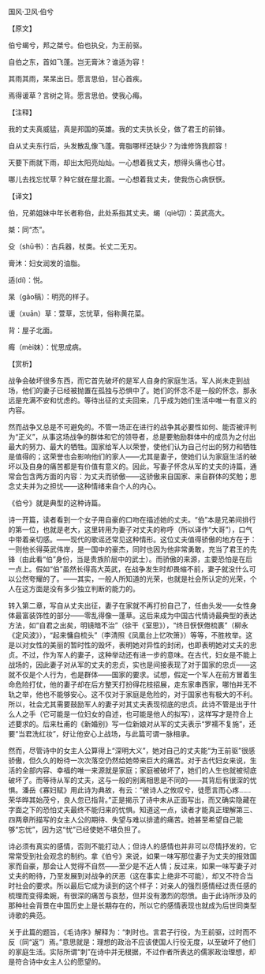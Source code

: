 

国风·卫风·伯兮

【原文】

伯兮朅兮，邦之桀兮。伯也执殳，为王前驱。

自伯之东，首如飞蓬。岂无膏沐？谁适为容！

其雨其雨，杲杲出日。愿言思伯，甘心首疾。

焉得谖草？言树之背。愿言思伯。使我心痗。

【注释】

我的丈夫真威猛，真是邦国的英雄。我的丈夫执长殳，做了君王的前锋。

自从丈夫东行后，头发散乱像飞蓬。膏脂哪样还缺少？为谁修饰我颜容！

天要下雨就下雨，却出太阳亮灿灿。一心想着我丈夫，想得头痛也心甘。

哪儿去找忘忧草？种它就在屋北面。一心想着我丈夫，使我伤心病恹恹。

【译文】

伯，兄弟姐妹中年长者称伯，此处系指其丈夫。朅（qiè切）：英武高大。

桀：同“杰”。

殳（shū书）：古兵器，杖类。长丈二无刃。

膏沐：妇女润发的油脂。

适(dí)：悦。

杲（gǎo稿）：明亮的样子。

谖（xuān）草：萱草，忘忧草，俗称黄花菜。

背：屋子北面。

痗（mèi妹）：忧思成病。

【赏析】

战争会破坏很多东西，而它首先破坏的是军人自身的家庭生活。军人尚未走到战场，他们的妻子已经被抛置在孤独与恐惧中了。她们的怀念不是一般的怀念，那永远是充满不安和忧虑的。等待出征的丈夫回来，几乎成为她们生活中唯一有意义的内容。

然而战争又总是不可避免的。不管一场正在进行的战争其必要性如何、能否被评判为“正义”，从事这场战争的群体和它的领导者，总是要勉励群体中的成员为之付出最大的努力、最大的牺牲。国家给军人以荣誉，使他们认为自己付出的努力和牺牲是值得的；这荣誉也会影响他们的家人——尤其是妻子，使她们认为家庭生活的破坏以及自身的痛苦都是有价值有意义的。因此，写妻子怀念从军的丈夫的诗篇，通常会包含两方面的内容：为丈夫而骄傲——这骄傲来自国家、来自群体的奖勉；思念丈夫并为之担忧——这种情绪来自个人的内心。

《伯兮》就是典型的这种诗篇。

诗一开篇，读者看到一个女子用自豪的口吻在描述她的丈夫。“伯”本是兄弟间排行的第一位，也就是老大，这里转用为妻子对丈夫的称呼（所以译作“大哥”），口气中带着亲切感。——现代的歌谣还常见这种情形。这位丈夫值得骄傲的地方在于：一则他长得英武伟岸，是一国中的豪杰，同时也因为他非常勇敢，充当了君王的先锋（由此看“伯”身份，当是贵族阶层中的武士）。而骄傲的来源，主要恐怕是在后一点上。假如“伯”虽然长得高大英武，在战争发生时却畏缩不前，妻子就没什么可以公然夸耀的了。——其实，一般人所知道的光荣，也就是社会所认定的光荣，个人在这方面是没有多少独立判断的能力的。

转入第二章，写自从丈夫出征，妻子在家就不再打扮自己了，任由头发——女性身体最富装饰性的部分——零乱得像一蓬草。这后来成为中国古代情诗最典型的表达方法，如“自君之出矣，明镜暗不治”（徐干《室思》），“终日恹恹倦梳裹”（柳永《定风波》），“起来慵自梳头”（李清照《凤凰台上忆吹箫》）等等，不胜枚举。这是以对女性的美丽的暂时性的毁坏，表明她对异性的封闭，也即表明她对丈夫的忠贞。不过，作为军人的妻子，这种举动还有进一步的意味。在古代，妇女是不能上战场的，因此妻子对从军的丈夫的忠贞，实也是间接表现了对于国家的忠贞——这就不仅是个人行为，也是群体——国家的要求。试想，假定一个军人在前方冒着生命危险打仗，他的妻子却在后方整天打扮得花枝招展，走东家串西家，哪怕并无不轨之举，他也不能够安心。这不仅对于家庭是危险的，对于国家也有极大的不利。所以，社会尤其需要鼓励军人的妻子对其丈夫表现彻底的忠贞。此诗不管是出于什么人之手（它可能是一位妇女的自述，也可能是他人的拟写），这样写才是符合上述要求的。后来杜甫的《新婚别》写一位新娘对从军的丈夫表示“罗襦不复施”，还要“当君洗红妆”，好让他安心上战场，与此篇可谓一脉相承。

然而，尽管诗中的女主人公算得上“深明大义”，她对自己的丈夫能“为王前驱”很感骄傲，但久久的盼待一次次落空仍然给她带来巨大的痛苦。对于古代妇女来说，生活的全部内容、幸福的唯一来源就是家庭；家庭被破坏了，她们的人生也就被彻底破坏了。而等待从军的丈夫，这与一般的别离相思是不同的——其背后有很深的忧惧。潘岳《寡妇赋》用此诗为典故，有云：“彼诗人之攸叹兮，徒愿言而心疼……荣华晔其始茂兮，良人忽已指背。”正是揭示了诗中未从正面写出，而又确实隐藏在字面之下的恐怕丈夫最终不能归来的忧惧。知道这一点，读者才能真正理解第三、四两章所描写的女主人公的期待、失望与难以排遣的痛苦。她甚至希望自己能够“忘忧”，因为这“忧”已经使她不堪负担了。

诗必须有真实的感情，否则不能打动人；但诗人的感情也并非可以尽情抒发的，它常常受到社会观念的制约。拿《伯兮》来说，如果一味写那位妻子为丈夫的报效国家而自豪，那会让人觉得不自然——至少是不近人情；反过来，如果一味写妻子对丈夫的盼待，乃至发展到对战争的厌恶（这在事实上绝非不可能），却又不符合当时社会的要求。所以最后它成为读到的这个样子：对亲人的强烈感情经过责任感的梳理而变得柔婉，有很深的痛苦与哀愁，但并没有激烈的怨愤。由于此诗所涉及的那种社会背景在中国历史上是长期存在的，所以它的感情表现也就成为后世同类型诗歌的典范。

关于此篇的题旨，《毛诗序》解释为：“刺时也。言君子行役，为王前驱，过时而不反（同“返”）焉。”意思就是：理想的政治不应该使国人行役无度，以至破坏了他们的家庭生活。实际所谓“刺”在诗中并无根据，不过作者所表达的儒家政治理想，却是符合诗中女主人公的愿望的。

